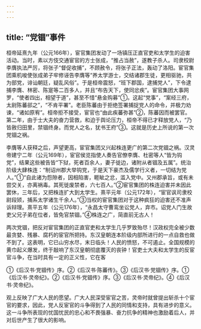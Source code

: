 ```yaml
---
---
---
```

title: “党锢”事件
---



桓帝延熹九年（公元166年），宦官集团发动了一场镇压正直官吏和太学生的迫害活动。当时，素以方伎交通宦官的方士张成，“推占当赦”，遂教子杀人。司隶校尉李膺执法严厉，将张子“督促收捕”，不顾赦令，将张子正法，轰动了洛阳。宦官集团乘机唆使张成弟子牢修诬告李膺等“养太学游士，交结诸郡生徒，更相驱驰，共为部党，诽讪朝廷，疑乱风俗”。于是桓帝震怒，“班下郡国，逮捕党人”，下令逮捕李膺、林密、陈寔等二百多人，并且“布告天下，使同忿疾”。宦官集团大事网罗，“使者四出，相望于道”，甚至不惜“悬金购募”①。这起“党事”，“案经三府，太尉陈蕃郤之”，“不肯平署”。老臣陈蕃由于拒绝签署捕捉党人的命令，并极力劝谏，“诸如原宥”。桓帝拒不接受，宦官也“由此疾蕃弥甚”②，陈蕃因而被罢官。第二年，由于士大夫的奋力营救，和迫于舆论压力，桓帝不得已才释放党人，“乃皆赦归田里，禁锢终身。而党人之名，犹书王府”③。这就是历史上所说的第一次党锢之祸。

李膺等人获释之后，声望更高，宦官集团又兴起株连更广的第二次党锢之祸。汉灵帝建宁二年（公元169年），宦官侯览指使人奏告官僚李膺、杜密等人“皆为钩党”，结果这些被告皆“下狱，死者百余人，妻子徙边，诸附从者锢及五属”。统治阶级大肆株连：“制诏州郡大举钩党，于是天下豪杰及儒学行义者，一切结为党人。”①“自此诸为怨隙者，因相陷害，睚眦之忿，滥入党中。又州郡承旨，或有未尝交关，亦离祸毒。其死徙废禁者，六七百人。”②宦官集团的株连迫害并未因此罢休，三年后，又把株连扩大到太学生。熹平元年（公元172年），“宦官讽司隶校尉段颎，捕系太学诸生千余人。”③当权的宦官集团对于这种疯狂的迫害还不准声诉辩理。熹平五年（公元176年），“永昌太守曹鸾坐讼党人，弃市。诏党人门生故吏父兄子弟在位者，皆免官禁锢。”④株连之广，简直前无古人！

两次党锢，把反对宦官集团的正直官吏和太学生几乎罗致殆尽！汉政权完全被少数最贪婪、残暴、腐朽的宦官所把持。东汉皇朝连本阶级内部所进行的一点自救也做不到了。这表明，它已山穷水尽，末日临头！人民的愤怒，不可遏止。全国规模的黄巾起义爆发，终于敲响了东汉皇朝彻底覆灭的丧钟！官吏士大夫和太学生的反宦官斗争，在当时具有一定的正义性，它在客

①《后汉书·党锢传》序。②《后汉书·陈蕃传》。③《后汉书·党锢传》序。①《后汉书·灵帝纪》。②《后汉书·党锢传》序。③《后汉书·灵帝纪》。④《后汉书·灵帝纪》。

观上反映了广大人民的愿望。广大人民深受宦官之苦，灵帝时就曾提出斩杀十个宦官的要求，因此，党人反宦官的斗争得到了人民的同情和支持，具有进步的意义。这一斗争所表现的忧国忧民的忠心和不畏强暴、奋力抗争的精神也激励着后人，并对后世产生了很大的影响。